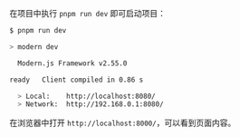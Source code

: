 在项目中执行 `pnpm run dev` 即可启动项目：

```bash
$ pnpm run dev

> modern dev

  Modern.js Framework v2.55.0

ready   Client compiled in 0.86 s

  > Local:    http://localhost:8080/
  > Network:  http://192.168.0.1:8080/
```

在浏览器中打开 `http://localhost:8000/`，可以看到页面内容。
